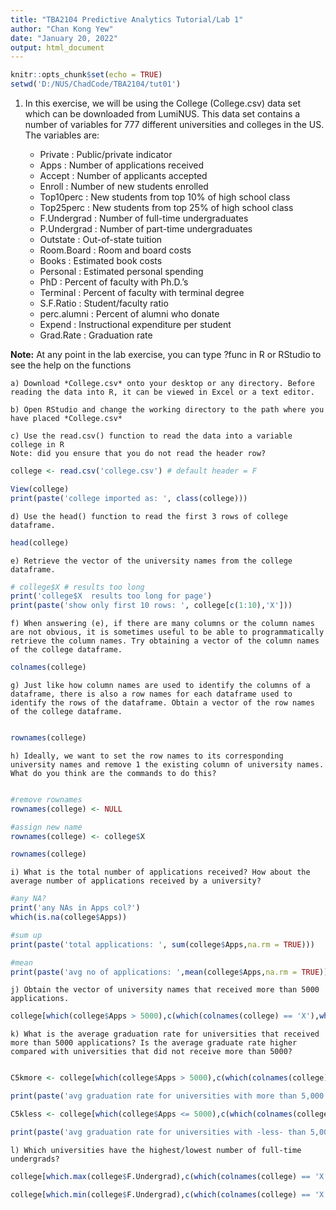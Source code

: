 ```yaml
---
title: "TBA2104 Predictive Analytics Tutorial/Lab 1"
author: "Chan Kong Yew"
date: "January 20, 2022"
output: html_document
---
```


```r
knitr::opts_chunk$set(echo = TRUE)
setwd('D:/NUS/ChadCode/TBA2104/tut01')
```


1. In this exercise, we will be using the College (College.csv) data set which can be downloaded from LumiNUS. This data set contains a number of variables for 777 different universities and colleges in the US. The variables are: 
  
    * Private : Public/private indicator
    * Apps : Number of applications received
    * Accept : Number of applicants accepted
    * Enroll : Number of new students enrolled
    * Top10perc : New students from top 10% of high school class
    * Top25perc : New students from top 25% of high school class
    * F.Undergrad : Number of full-time undergraduates
    * P.Undergrad : Number of part-time undergraduates
    * Outstate : Out-of-state tuition
    * Room.Board : Room and board costs
    * Books : Estimated book costs
    * Personal : Estimated personal spending
    * PhD : Percent of faculty with Ph.D.’s
    * Terminal : Percent of faculty with terminal degree
    * S.F.Ratio : Student/faculty ratio
    * perc.alumni : Percent of alumni who donate
    * Expend : Instructional expenditure per student
    * Grad.Rate : Graduation rate


**Note:**
At any point in the lab exercise, you can type ?func in R or RStudio to see the help on the functions  
  
    a) Download *College.csv* onto your desktop or any directory. Before reading the data into R, it can be viewed in Excel or a text editor.  
  
    b) Open RStudio and change the working directory to the path where you have placed *College.csv*  
  
    c) Use the read.csv() function to read the data into a variable college in R  
    Note: did you ensure that you do not read the header row?

```r

college <- read.csv('college.csv') # default header = F

```

```r
View(college)
print(paste('college imported as: ', class(college)))
```


    d) Use the head() function to read the first 3 rows of college dataframe.  
```r

head(college)

```
    
    
    e) Retrieve the vector of the university names from the college dataframe.
    
```r

# college$X # results too long
print('college$X  results too long for page')
print(paste('show only first 10 rows: ', college[c(1:10),'X']))

```
    
    
    f) When answering (e), if there are many columns or the column names are not obvious, it is sometimes useful to be able to programmatically retrieve the column names. Try obtaining a vector of the column names of the college dataframe.  
    
```r

colnames(college)

```
    
  
    g) Just like how column names are used to identify the columns of a dataframe, there is also a row names for each dataframe used to identify the rows of the dataframe. Obtain a vector of the row names of the college dataframe.  
      
```r

rownames(college)

```
      
    h) Ideally, we want to set the row names to its corresponding university names and remove 1 the existing column of university names. What do you think are the commands to do this?  
     
```r

#remove rownames
rownames(college) <- NULL

#assign new name
rownames(college) <- college$X

rownames(college)

```
     
    i) What is the total number of applications received? How about the average number of applications received by a university?  
    
```r

#any NA?
print('any NAs in Apps col?')
which(is.na(college$Apps))

#sum up
print(paste('total applications: ', sum(college$Apps,na.rm = TRUE)))

#mean
print(paste('avg no of applications: ',mean(college$Apps,na.rm = TRUE)))

```
    
        
    j) Obtain the vector of university names that received more than 5000 applications.  
    
```r

college[which(college$Apps > 5000),c(which(colnames(college) == 'X'),which(colnames(college) == 'Apps'))]

```
    
        
    k) What is the average graduation rate for universities that received more than 5000 applications? Is the average graduate rate higher compared with universities that did not receive more than 5000?  
          
```r

C5kmore <- college[which(college$Apps > 5000),c(which(colnames(college) == 'X'),which(colnames(college) == 'Apps'),which(colnames(college) == 'Grad.Rate'))]

print(paste('avg graduation rate for universities with more than 5,000 applications: ', round(mean(C5kmore$Grad.Rate),4)))

C5kless <- college[which(college$Apps <= 5000),c(which(colnames(college) == 'X'),which(colnames(college) == 'Apps'),which(colnames(college) == 'Grad.Rate'))]

print(paste('avg graduation rate for universities with -less- than 5,000 applications: ', round(mean(C5kless$Grad.Rate),4)))

```
          
    l) Which universities have the highest/lowest number of full-time undergrads?
  
```r

college[which.max(college$F.Undergrad),c(which(colnames(college) == 'X'),which(colnames(college) == 'F.Undergrad'))]

college[which.min(college$F.Undergrad),c(which(colnames(college) == 'X'),which(colnames(college) == 'F.Undergrad'))]

```

